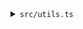 <details><summary><code>src/utils.ts</code></summary>
<p>

```ts title="src/utils.ts"
import BN from "bn.js";
import { encrypt, getPubKeyECC, Point, randomSelection, ShareStore } from "@tkey/common-types";
import EC from "elliptic";

import { generatePrivate } from "@toruslabs/eccrypto";
import { Client } from "@toruslabs/tss-client";
import * as tss from "@toruslabs/tss-lib";
import { EthereumSigningProvider } from "@web3auth-mpc/ethereum-provider";
import keccak256 from "keccak256";
import Web3 from "web3";
import type { provider } from "web3-core";
import { fetchLocalConfig } from "@toruslabs/fnd-base";
import { TORUS_NETWORK, TORUS_SAPPHIRE_NETWORK_TYPE } from "@toruslabs/constants";
import { utils } from "@toruslabs/tss-client";
const { getDKLSCoeff, setupSockets } = utils;

const network = TORUS_NETWORK.SAPPHIRE_DEVNET;
const parties = 4;
const clientIndex = parties - 1;
const tssImportUrl = `https://sapphire-dev-2-2.authnetwork.dev/tss/v1/clientWasm`;

const DELIMITERS = {
  Delimiter1: "\u001c",
  Delimiter2: "\u0015",
  Delimiter3: "\u0016",
  Delimiter4: "\u0017",
};

export function getEcCrypto(): any {
  // eslint-disable-next-line new-cap
  return new EC.ec("secp256k1");
}
const ec = getEcCrypto();

export function generateTSSEndpoints(parties: number, clientIndex: number, network: TORUS_SAPPHIRE_NETWORK_TYPE, nodeIndexes: number[] = []) {
  console.log("generateEndpoints node indexes", nodeIndexes);
  const networkConfig = fetchLocalConfig(network);
  if (!networkConfig) {
    throw new Error(`Invalid network: ${network}`);
  }

  if (!networkConfig.torusNodeTSSEndpoints) {
    throw new Error(`Invalid network: ${network}, endpoint not found`);
  }
  const endpoints = [];
  const tssWSEndpoints = [];
  const partyIndexes = [];

  for (let i = 0; i < parties; i++) {
    partyIndexes.push(i);

    if (i === clientIndex) {
      endpoints.push(null);
      tssWSEndpoints.push(null);
    } else {
      endpoints.push(networkConfig.torusNodeTSSEndpoints[nodeIndexes[i] ? nodeIndexes[i] - 1 : i]);
      tssWSEndpoints.push(networkConfig.torusNodeEndpoints[nodeIndexes[i] ? nodeIndexes[i] - 1 : i]);
    }
  }

  return {
    endpoints: endpoints,
    tssWSEndpoints: tssWSEndpoints,
    partyIndexes: partyIndexes,
  };
}

export const setupWeb3 = async (chainConfig: any, loginReponse: any, signingParams: any) => {
  try {
    const ethereumSigningProvider = new EthereumSigningProvider({
      config: {
        chainConfig,
      },
    });

    const { tssNonce, tssShare2, tssShare2Index, compressedTSSPubKey, signatures } = signingParams;

    const { verifier, verifierId } = loginReponse.userInfo;

    const vid = `${verifier}${DELIMITERS.Delimiter1}${verifierId}`;
    const sessionId = `${vid}${DELIMITERS.Delimiter2}default${DELIMITERS.Delimiter3}${tssNonce}${DELIMITERS.Delimiter4}`;

    /*
    pass user's private key here.
    after calling setupProvider, we can use
    */
    const sign = async (msgHash: Buffer) => {
      const randomSessionNonce = keccak256(generatePrivate().toString("hex") + Date.now());

      // session is needed for authentication to the web3auth infrastructure holding the factor 1
      const currentSession = `${sessionId}${randomSessionNonce.toString("hex")}`;

      // 1. setup
      // generate endpoints for servers
      const { endpoints, tssWSEndpoints, partyIndexes } = generateTSSEndpoints(parties, clientIndex, network);

      // setup mock shares, sockets and tss wasm files.
      const [sockets] = await Promise.all([setupSockets(tssWSEndpoints as string[], currentSession), tss.default(tssImportUrl)]);

      const participatingServerDKGIndexes = [1, 2, 3];
      const dklsCoeff = getDKLSCoeff(true, participatingServerDKGIndexes, tssShare2Index);
      const denormalisedShare = dklsCoeff.mul(tssShare2).umod(ec.curve.n);
      const share = Buffer.from(denormalisedShare.toString(16, 64), "hex").toString("base64");

      if (!currentSession) {
        throw new Error(`sessionAuth does not exist ${currentSession}`);
      }
      if (!signatures) {
        throw new Error(`Signature does not exist ${signatures}`);
      }

      const client = new Client(
        currentSession,
        clientIndex,
        partyIndexes,
        endpoints,
        sockets,
        share,
        compressedTSSPubKey.toString("base64"),
        true,
        tssImportUrl
      );
      const serverCoeffs: any = {};
      for (let i = 0; i < participatingServerDKGIndexes.length; i++) {
        const serverIndex = participatingServerDKGIndexes[i];
        serverCoeffs[serverIndex] = getDKLSCoeff(false, participatingServerDKGIndexes, tssShare2Index, serverIndex).toString("hex");
      }
      client.precompute(tss, { signatures, server_coeffs: serverCoeffs });
      await client.ready();
      const { r, s, recoveryParam } = await client.sign(tss as any, Buffer.from(msgHash).toString("base64"), true, "", "keccak256", {
        signatures,
      });
      await client.cleanup(tss, { signatures, server_coeffs: serverCoeffs });
      return { v: recoveryParam, r: Buffer.from(r.toString("hex"), "hex"), s: Buffer.from(s.toString("hex"), "hex") };
    };

    if (!compressedTSSPubKey) {
      throw new Error(`compressedTSSPubKey does not exist ${compressedTSSPubKey}`);
    }

    const getPublic: () => Promise<Buffer> = async () => {
      return compressedTSSPubKey;
    };

    await ethereumSigningProvider.setupProvider({ sign, getPublic });
    console.log(ethereumSigningProvider.provider);
    const web3 = new Web3(ethereumSigningProvider.provider as provider);
    return web3;
  } catch (e) {
    console.error(e);
    return null;
  }
};

export type FactorKeyCloudMetadata = {
  deviceShare: ShareStore;
  tssShare: BN;
  tssIndex: number;
};

const fetchDeviceShareFromTkey = async (tKey: any) => {
  if (!tKey) {
    console.error("tKey not initialized yet");
    return;
  }
  try {
    const polyId = tKey.metadata.getLatestPublicPolynomial().getPolynomialID();
    const shares = tKey.shares[polyId];
    let deviceShare: ShareStore | null = null;

    for (const shareIndex in shares) {
      if (shareIndex !== "1") {
        deviceShare = shares[shareIndex];
      }
    }
    return deviceShare;
  } catch (err: any) {
    console.error({ err });
    throw new Error(err);
  }
};

export const addFactorKeyMetadata = async (tKey: any, factorKey: BN, tssShare: BN, tssIndex: number, factorKeyDescription: string) => {
  if (!tKey) {
    console.error("tKey not initialized yet");
    return;
  }
  const { requiredShares } = tKey.getKeyDetails();
  if (requiredShares > 0) {
    console.error("not enough shares for metadata key");
  }

  const metadataDeviceShare = await fetchDeviceShareFromTkey(tKey);

  const factorIndex = getPubKeyECC(factorKey).toString("hex");
  const metadataToSet: FactorKeyCloudMetadata = {
    deviceShare: metadataDeviceShare as ShareStore,
    tssShare,
    tssIndex,
  };

  // Set metadata for factor key backup
  await tKey.addLocalMetadataTransitions({
    input: [{ message: JSON.stringify(metadataToSet) }],
    privKey: [factorKey],
  });

  // also set a description on tkey
  const params = {
    module: factorKeyDescription,
    dateAdded: Date.now(),
    tssShareIndex: tssIndex,
  };
  await tKey.addShareDescription(factorIndex, JSON.stringify(params), true);
};

export const copyExistingTSSShareForNewFactor = async (tKey: any, newFactorPub: Point, factorKeyForExistingTSSShare: BN) => {
  if (!tKey) {
    throw new Error("tkey does not exist, cannot copy factor pub");
  }
  if (!tKey.metadata.factorPubs || !Array.isArray(tKey.metadata.factorPubs[tKey.tssTag])) {
    throw new Error("factorPubs does not exist, failed in copy factor pub");
  }
  if (!tKey.metadata.factorEncs || typeof tKey.metadata.factorEncs[tKey.tssTag] !== "object") {
    throw new Error("factorEncs does not exist, failed in copy factor pub");
  }

  const existingFactorPubs = tKey.metadata.factorPubs[tKey.tssTag].slice();
  const updatedFactorPubs = existingFactorPubs.concat([newFactorPub]);
  const { tssShare, tssIndex } = await tKey.getTSSShare(factorKeyForExistingTSSShare);

  const factorEncs = JSON.parse(JSON.stringify(tKey.metadata.factorEncs[tKey.tssTag]));
  const factorPubID = newFactorPub.x.toString(16, 64);
  factorEncs[factorPubID] = {
    tssIndex,
    type: "direct",
    userEnc: await encrypt(
      Buffer.concat([
        Buffer.from("04", "hex"),
        Buffer.from(newFactorPub.x.toString(16, 64), "hex"),
        Buffer.from(newFactorPub.y.toString(16, 64), "hex"),
      ]),
      Buffer.from(tssShare.toString(16, 64), "hex")
    ),
    serverEncs: [],
  };
  tKey.metadata.addTSSData({
    tssTag: tKey.tssTag,
    factorPubs: updatedFactorPubs,
    factorEncs,
  });
};

export const addNewTSSShareAndFactor = async (
  tKey: any,
  newFactorPub: Point,
  newFactorTSSIndex: number,
  factorKeyForExistingTSSShare: BN,
  signatures: any
) => {
  try {
    if (!tKey) {
      throw new Error("tkey does not exist, cannot add factor pub");
    }
    if (!(newFactorTSSIndex === 2 || newFactorTSSIndex === 3)) {
      throw new Error("tssIndex must be 2 or 3");
    }
    if (!tKey.metadata.factorPubs || !Array.isArray(tKey.metadata.factorPubs[tKey.tssTag])) {
      throw new Error("factorPubs does not exist");
    }

    const existingFactorPubs = tKey.metadata.factorPubs[tKey.tssTag].slice();
    const updatedFactorPubs = existingFactorPubs.concat([newFactorPub]);
    const existingTSSIndexes = existingFactorPubs.map((fb: any) => tKey.getFactorEncs(fb).tssIndex);
    const updatedTSSIndexes = existingTSSIndexes.concat([newFactorTSSIndex]);
    const { tssShare, tssIndex } = await tKey.getTSSShare(factorKeyForExistingTSSShare);

    tKey.metadata.addTSSData({
      tssTag: tKey.tssTag,
      factorPubs: updatedFactorPubs,
    });

    const rssNodeDetails = await tKey._getRssNodeDetails();
    const { serverEndpoints, serverPubKeys, serverThreshold } = rssNodeDetails;
    const randomSelectedServers = randomSelection(
      new Array(rssNodeDetails.serverEndpoints.length).fill(null).map((_, i) => i + 1),
      Math.ceil(rssNodeDetails.serverEndpoints.length / 2)
    );

    const verifierNameVerifierId = tKey.serviceProvider.getVerifierNameVerifierId();
    await tKey._refreshTSSShares(true, tssShare, tssIndex, updatedFactorPubs, updatedTSSIndexes, verifierNameVerifierId, {
      selectedServers: randomSelectedServers,
      serverEndpoints,
      serverPubKeys,
      serverThreshold,
      authSignatures: signatures,
    });
  } catch (err) {
    console.error(err);
    throw err;
  }
};
```

</p>
</details>
